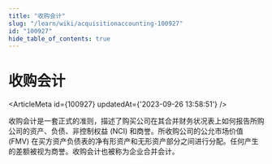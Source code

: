 ```yaml
---
title: "收购会计"
slug: "/learn/wiki/acquisitionaccounting-100927"
id: "100927"
hide_table_of_contents: true
---
```



# 收购会计

<ArticleMeta id={100927} updatedAt={'2023-09-26 13:58:51'} />
<div className='border-solid border-b border-t-0 my-4 border-[var(--ifm-color-gray-300)]' />

收购会计是一套正式的准则，描述了购买公司在其合并财务状况表上如何报告所购公司的资产、负债、非控制权益 (NCI) 和商誉。所收购公司的公允市场价值 (FMV) 在买方资产负债表的净有形资产和无形资产部分之间进行分配。任何产生的差额被视为商誉。收购会计也被称为企业合并会计。
